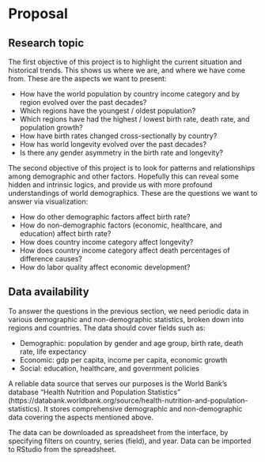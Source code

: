 # Proposal

## Research topic

The first objective of this project is to highlight the current situation and historical trends. This shows us where we are, and where we have come from. These are the aspects we want to present:

* How have the world population by country income category and by region evolved over the past decades?
* Which regions have the youngest / oldest population?
* Which regions have had the highest / lowest birth rate, death rate, and population growth?
* How have birth rates changed cross-sectionally by country?
* How has world longevity evolved over the past decades?
* Is there any gender asymmetry in the birth rate and longevity?

The second objective of this project is to look for patterns and relationships among demographic and other factors. Hopefully this can reveal some hidden and intrinsic logics, and provide us with more profound understandings of world demographics. These are the questions we want to answer via visualization:

* How do other demographic factors affect birth rate?
* How do non-demographic factors (economic, healthcare, and education) affect birth rate?
* How does country income category affect longevity?
* How does country income category affect death percentages of difference causes?
* How do labor quality affect economic development?


## Data availability

To answer the questions in the previous section, we need periodic data in various demographic and non-demographic statistics, broken down into regions and countries. The data should cover fields such as:

* Demographic: population by gender and age group, birth rate, death rate, life expectancy
* Economic: gdp per capita, income per capita, economic growth
* Social: education, healthcare, and government policies

A reliable data source that serves our purposes is the World Bank’s database “Health Nutrition and Population Statistics” (https://databank.worldbank.org/source/health-nutrition-and-population-statistics). It stores comprehensive demographic and non-demographic data covering the aspects mentioned above.

The data can be downloaded as spreadsheet from the interface, by specifying filters on country, series (field), and year. Data can be imported to RStudio from the spreadsheet.
